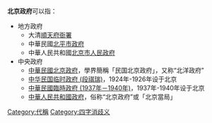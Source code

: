 '''北京政府'''可以指：
*地方政府
**大清[[順天府衙署|順天府衙署]]
**中華民國[[北平市政府|北平市政府]]
**中華人民共和國[[北京市人民政府|北京市人民政府]]
*中央政府
**[[中華民國北京政府|中華民國北京政府]]，學界簡稱「民国北京政府」，又称“北洋政府”
**[[中华民国临时政府_(段祺瑞)|中华民国临时政府 (段祺瑞)]]，1924年-1926年设于北京
**[[中華民國臨時政府_(1937年－1940年)|中華民國臨時政府 (1937年－1940年)]]，1937年-1940年设于北京
**[[中華人民共和國政府|中華人民共和國政府]]，俗称“北京政府”或「北京當局」

{{Disambig|cat=组织机构消歧义}}

{{DEFAULTSORT:B北京政府}}
[[Category:代稱|Category:代稱]]
[[Category:四字消歧义|Category:四字消歧义]]
